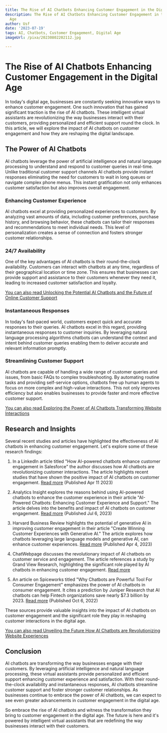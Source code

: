 ```yaml
---
title: The Rise of AI Chatbots Enhancing Customer Engagement in the Digital Age
description: The Rise of AI Chatbots Enhancing Customer Engagement in the Digital
  Age
author: Usf
date: '2023-07-19'
tags: AI, Chatbots, Customer Engagement, Digital Age
imageUrl: /pixa/20230802202112.jpg

---
```

# The Rise of AI Chatbots Enhancing  Customer Engagement in the Digital Age

In today's digital age, businesses are constantly seeking innovative ways to enhance customer engagement. One such innovation  that  has gained significant traction is the rise of AI chatbots. These intelligent virtual assistants are revolutionizing the way  businesses interact with  their  customers, providing personalized and efficient support  round the clock. In this article, we will explore the impact of AI chatbots on customer engagement and how  they are reshaping the digital landscape.

## The Power of AI Chatbots

AI chatbots leverage the power of artificial intelligence and natural language processing  to understand and respond to customer queries in real-time. Unlike traditional customer support channels AI chatbots provide instant  responses eliminating the need for customers to wait in long queues  or navigate  complex phone menus. This instant gratification not only enhances customer satisfaction but also  improves overall engagement.

### Enhancing Customer Experience

AI chatbots excel at providing personalized experiences to customers. By analyzing vast amounts of  data, including customer preferences, purchase history, and browsing behavior, these chatbots can tailor  their responses and recommendations to meet individual needs. This level of personalization creates a sense of connection and fosters stronger customer relationships.

### 24/7 Availability

One of the key advantages of AI chatbots is their round-the-clock availability. Customers can interact  with chatbots  at any time, regardless of their geographical location  or time zone. This ensures that businesses  can provide support and assistance to their customers whenever  they need it, leading to increased  customer satisfaction  and loyalty.

[You can also read Unlocking the Potential  AI Chatbots  and the Future of Online Customer Support](Unlocking%20the%20Potential%20AI%20Chatbots%20and%20the%20Future%20of%20Online%20Customer%20Support)


### Instantaneous Responses

In today's fast-paced world, customers expect quick and accurate responses to their queries. AI  chatbots excel in this  regard, providing instantaneous responses to customer inquiries. By leveraging natural  language processing algorithms  chatbots can understand the  context  and intent behind customer queries enabling them to deliver accurate and relevant information promptly.

### Streamlining Customer Support

AI chatbots are capable of handling a wide range of customer queries and issues, from basic FAQs to complex troubleshooting. By automating routine tasks and  providing  self-service options, chatbots free  up human agents to focus on more complex and high-value interactions. This not only improves efficiency but also  enables businesses  to  provide faster  and more effective customer support.

[You can also read Exploring the  Power of  AI Chatbots Transforming Website Interactions](Exploring%20the%20Power%20of%20AI%20Chatbots%20Transforming%20Website%20Interactions)


## Research and Insights

Several  recent studies  and articles have highlighted the effectiveness of AI chatbots in enhancing  customer engagement.  Let's explore some of these research findings:

1. In a LinkedIn  article titled "How  AI-powered chatbots enhance customer engagement in Salesforce" the author discusses how AI chatbots are  revolutionizing customer interactions. The article highlights recent studies that have shown the positive impact of AI chatbots on customer engagement.  [Read more](https://www.linkedin.com/pulse/how-ai-powered-chatbots-enhance-customer-engagement-salesforce) (Published Apr 11 2023)

2. Analytics Insight explores the  reasons behind using AI-powered chatbots to enhance the customer experience in their article "AI-Powered Chatbots:  Enhancing  Customer Experience and Support." The article delves into the benefits and impact of AI chatbots on customer engagement. [Read more](https://www.analyticsinsight.net/ai-powered-chatbots-enhancing-customer-experience-and-support/) (Published Jul 6, 2023)

3.  Harvard Business Review highlights the potential of  generative AI in improving customer engagement in their article "Create Winning Customer  Experiences with  Generative AI." The article explores how chatbots leveraging large language models and generative AI, can enhance customer experiences. [Read more](https://hbr.org/2023/04/create-winning-customer-experiences-with-generative-ai) (Published Apr 4, 2023)

4. ChatWebpage discusses the  revolutionary impact of AI chatbots on customer service and engagement. The article references  a study by  Grand View Research, highlighting the significant role played by AI chatbots in enhancing customer  engagement. [Read more](https://chatwebpage.com/blog/ai-chatbots-revolutionizing-customer-service-engagement)

5. An  article  on Spiceworks titled "Why Chatbots are Powerful Tool For Consumer Engagement" emphasizes the power of AI chatbots in consumer  engagement. It cites a prediction by Juniper Research that AI chatbots can help Fintech organizations save nearly $7.3 billion by 2023. [Read more](https://www.spiceworks.com/tech/artificial-intelligence/guest-article/why-chatbots-are-powerful-tool-for-consumer-engagement/amp/) (Published Oct 6, 2022)

These sources provide valuable  insights into the impact of AI chatbots  on customer  engagement and  the significant role they play in reshaping  customer interactions in the digital age.

[You can also read Unveiling the Future How AI Chatbots are Revolutionizing Website Experiences](Unveiling%20the%20Future%20How%20AI%20Chatbots%20are%20Revolutionizing%20Website%20Experiences)


## Conclusion

AI chatbots are transforming the way businesses  engage with  their customers. By leveraging artificial intelligence and natural language processing, these virtual assistants provide personalized and efficient support enhancing customer experience and satisfaction. With their round-the-clock availability and instantaneous responses,  AI  chatbots streamline customer support and foster stronger customer relationships. As businesses continue  to embrace the power of AI  chatbots, we can expect to see even greater advancements in  customer engagement in the digital age.

So  embrace the rise of AI chatbots and witness the  transformation they bring to  customer engagement in the digital age. The future is here and it's powered by intelligent virtual assistants that are redefining the way  businesses interact with  their customers.